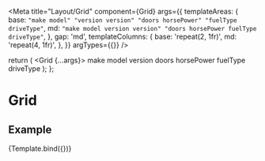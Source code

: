 

<Meta
  title="Layout/Grid"
  component={Grid}
  args={{
    templateAreas: {
      base: `
        "make model"
        "version version"
        "doors horsePower"
        "fuelType driveType"
      `,
      md: `
        "make model version version"
        "doors horsePower fuelType driveType"
      `,
    },
    gap: 'md',
    templateColumns: {
      base: 'repeat(2, 1fr)',
      md: 'repeat(4, 1fr)',
    },
  }}
  argTypes={{}}
/>

  return (
    <Grid {...args}>
      <GridItem area="make">
        <Box border="1px solid purple" padding="md">
          make
        </Box>
      </GridItem>
      <GridItem area="model">
        <Box border="1px solid purple" padding="md">
          model
        </Box>
      </GridItem>
      <GridItem area="version">
        <Box border="1px solid purple" padding="md">
          version
        </Box>
      </GridItem>
      <GridItem area="doors">
        <Box border="1px solid purple" padding="md">
          doors
        </Box>
      </GridItem>
      <GridItem area="horsePower">
        <Box border="1px solid purple" padding="md">
          horsePower
        </Box>
      </GridItem>
      <GridItem area="fuelType">
        <Box border="1px solid purple" padding="md">
          fuelType
        </Box>
      </GridItem>
      <GridItem area="driveType">
        <Box border="1px solid purple" padding="md">
          driveType
        </Box>
      </GridItem>
    </Grid>
  );
};

# Grid

## Example

<Canvas>
  <Story name="Example">{Template.bind({})}</Story>
</Canvas>

<ArgsTable story="Overview" />
